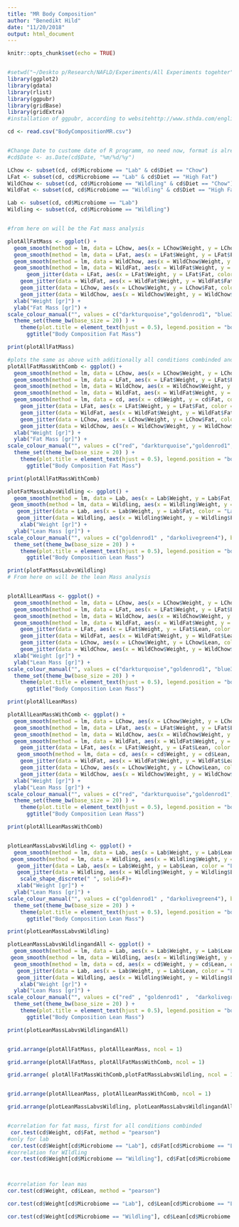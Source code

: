 ```yaml
---
title: "MR Body Composition"
author: "Benedikt Hild"
date: "11/20/2018"
output: html_document
---
```


```r
knitr::opts_chunk$set(echo = TRUE)


#setwd("~/Deskto p/Research/NAFLD/Experiments/All Experiments togehter")
library(ggplot2)
library(gdata)
library(rlist)
library(ggpubr)
library(gridBase)
library(gridExtra)
#installation of ggpubr, according to websitehttp://www.sthda.com/english/articles/24-ggpubr-publication-ready-plots/81-ggplot2-easy-way-to-mix-multiple-graphs-on-the-same-page/

cd <- read.csv("BodyCompositionMR.csv")


#Change Date to custome date of R programm, no need now, format is already fine
#cd$Date <- as.Date(cd$Date, "%m/%d/%y")

LChow <- subset(cd, cd$Microbiome == "Lab" & cd$Diet == "Chow")
LFat <- subset(cd, cd$Microbiome == "Lab" & cd$Diet == "High Fat")
WildChow <- subset(cd, cd$Microbiome == "Wildling" & cd$Diet == "Chow")
WildFat <- subset(cd, cd$Microbiome == "Wildling" & cd$Diet == "High Fat")

Lab <- subset(cd, cd$Microbiome == "Lab")
Wildling <- subset(cd, cd$Microbiome == "Wildling")


#from here on will be the Fat mass analysis

plotAllFatMass <- ggplot() +
  geom_smooth(method = lm, data = LChow, aes(x = LChow$Weight, y = LChow$Fat, color = "Lab Chow")) +
  geom_smooth(method = lm, data = LFat, aes(x = LFat$Weight, y = LFat$Fat, color = "Lab Fat")) +
  geom_smooth(method = lm, data = WildChow, aes(x = WildChow$Weight, y = WildChow$Fat, color = "Wild Chow")) +
  geom_smooth(method = lm, data = WildFat, aes(x = WildFat$Weight, y = WildFat$Fat, color = "Wild Fat")) +
      geom_jitter(data = LFat, aes(x = LFat$Weight, y = LFat$Fat, color = "Lab Fat"), size = 2) +
    geom_jitter(data = WildFat, aes(x = WildFat$Weight, y = WildFat$Fat, color = "Wild Fat"), size = 2) +
    geom_jitter(data = LChow, aes(x = LChow$Weight, y = LChow$Fat, color = "Lab Chow"), size = 2) +
    geom_jitter(data = WildChow, aes(x = WildChow$Weight, y = WildChow$Fat, color = "Wild Chow"), size =2 ) +
  xlab("Weight [gr]") +
  ylab("Fat Mass [gr]") +
scale_colour_manual("", values = c("darkturquoise","goldenrod1", "blue3", "darkolivegreen4")) +
  theme_set(theme_bw(base_size = 20) ) +
    theme(plot.title = element_text(hjust = 0.5), legend.position = "bottom") +
      ggtitle("Body Composition Fat Mass")

print(plotAllFatMass)

#plots the same as above with additionally all conditions combinded and the lines of the seperate conditions made smaller
plotAllFatMassWithComb <- ggplot() +
  geom_smooth(method = lm, data = LChow, aes(x = LChow$Weight, y = LChow$Fat, color = "Lab Chow"), size = 0.5) +
  geom_smooth(method = lm, data = LFat, aes(x = LFat$Weight, y = LFat$Fat, color = "Lab Fat"), size = 0.5) +
  geom_smooth(method = lm, data = WildChow, aes(x = WildChow$Weight, y = WildChow$Fat, color = "Wild Chow"), size = 0.5) +
  geom_smooth(method = lm, data = WildFat, aes(x = WildFat$Weight, y = WildFat$Fat, color = "Wild Fat"), size = 0.5) +
  geom_smooth(method = lm, data = cd, aes(x = cd$Weight, y = cd$Fat, color = "All"), size = 1) +
    geom_jitter(data = LFat, aes(x = LFat$Weight, y = LFat$Fat, color = "Lab Fat"), size = 1) +
    geom_jitter(data = WildFat, aes(x = WildFat$Weight, y = WildFat$Fat, color = "Wild Fat"), size = 1) +
    geom_jitter(data = LChow, aes(x = LChow$Weight, y = LChow$Fat, color = "Lab Chow"), size = 1) +
    geom_jitter(data = WildChow, aes(x = WildChow$Weight, y = WildChow$Fat, color = "Wild Chow"), size = 1 ) +
  xlab("Weight [gr]") +
  ylab("Fat Mass [gr]") +
scale_colour_manual("", values = c("red", "darkturquoise","goldenrod1", "blue3", "darkolivegreen4")) +
  theme_set(theme_bw(base_size = 20) ) +
    theme(plot.title = element_text(hjust = 0.5), legend.position = "bottom") +
      ggtitle("Body Composition Fat Mass")

print(plotAllFatMassWithComb)

plotFatMassLabvsWildling <- ggplot() +
  geom_smooth(method = lm, data = Lab, aes(x = Lab$Weight, y = Lab$Fat, color = "Lab")) +
 geom_smooth(method = lm, data = Wildling, aes(x = Wildling$Weight, y = Wildling$Fat, color = "Wild")) +
   geom_jitter(data = Lab, aes(x = Lab$Weight, y = Lab$Fat, color = "Lab"), size = 2) +
   geom_jitter(data = Wildling, aes(x = Wildling$Weight, y = Wildling$Fat, color = "Wild"), size = 2) +
    xlab("Weight [gr]") +
  ylab("Lean Mass [gr]") +
scale_colour_manual("", values = c("goldenrod1" , "darkolivegreen4"), breaks = c("Lab", "Wild")) +
  theme_set(theme_bw(base_size = 20) ) +
    theme(plot.title = element_text(hjust = 0.5), legend.position = "bottom") +
      ggtitle("Body Composition Lean Mass")

print(plotFatMassLabvsWildling)
# From here on will be the lean Mass analysis


plotAllLeanMass <- ggplot() +
  geom_smooth(method = lm, data = LChow, aes(x = LChow$Weight, y = LChow$Lean, color = "Lab Chow")) +
  geom_smooth(method = lm, data = LFat, aes(x = LFat$Weight, y = LFat$Lean, color = "Lab Fat")) +
  geom_smooth(method = lm, data = WildChow, aes(x = WildChow$Weight, y = WildChow$Lean, color = "Wild Chow")) +
  geom_smooth(method = lm, data = WildFat, aes(x = WildFat$Weight, y = WildFat$Lean, color = "Wild Fat")) +
    geom_jitter(data = LFat, aes(x = LFat$Weight, y = LFat$Lean, color = "Lab Fat"), size = 2) +
    geom_jitter(data = WildFat, aes(x = WildFat$Weight, y = WildFat$Lean, color = "Wild Fat"), size = 2) +
    geom_jitter(data = LChow, aes(x = LChow$Weight, y = LChow$Lean, color = "Lab Chow"), size = 2) +
    geom_jitter(data = WildChow, aes(x = WildChow$Weight, y = WildChow$Lean, color = "Wild Chow"), size =2 ) +
  xlab("Weight [gr]") +
  ylab("Lean Mass [gr]") +
scale_colour_manual("", values = c("darkturquoise","goldenrod1", "blue3", "darkolivegreen4"), breaks = c("Lab Chow", "Lab Fat", "Wild Chow", "Wild Fat")) +
  theme_set(theme_bw(base_size = 20) ) +
    theme(plot.title = element_text(hjust = 0.5), legend.position = "bottom") +
      ggtitle("Body Composition Lean Mass")

print(plotAllLeanMass)

plotAllLeanMassWithComb <- ggplot() +
  geom_smooth(method = lm, data = LChow, aes(x = LChow$Weight, y = LChow$Lean, color = "Lab Chow"), size = 0.5) +
  geom_smooth(method = lm, data = LFat, aes(x = LFat$Weight, y = LFat$Lean, color = "Lab Fat"), size = 0.5) +
  geom_smooth(method = lm, data = WildChow, aes(x = WildChow$Weight, y = WildChow$Lean, color = "Wild Chow"), size = 0.5) +
  geom_smooth(method = lm, data = WildFat, aes(x = WildFat$Weight, y = WildFat$Lean, color = "Wild Fat"), size = 0.5) +
    geom_jitter(data = LFat, aes(x = LFat$Weight, y = LFat$Lean, color = "Lab Fat"), size = 1) +
   geom_smooth(method = lm, data = cd, aes(x = cd$Weight, y = cd$Lean, color = "All"), size = 1) +
    geom_jitter(data = WildFat, aes(x = WildFat$Weight, y = WildFat$Lean, color = "Wild Fat"), size = 1) +
    geom_jitter(data = LChow, aes(x = LChow$Weight, y = LChow$Lean, color = "Lab Chow"), size = 1) +
    geom_jitter(data = WildChow, aes(x = WildChow$Weight, y = WildChow$Lean, color = "Wild Chow"), size = 1 ) +
  xlab("Weight [gr]") +
  ylab("Lean Mass [gr]") +
scale_colour_manual("", values = c("red", "darkturquoise","goldenrod1", "blue3", "darkolivegreen4"), breaks = c("All", "Lab Chow", "Lab Fat", "Wild Chow", "Wild Fat")) +
  theme_set(theme_bw(base_size = 20) ) +
    theme(plot.title = element_text(hjust = 0.5), legend.position = "bottom") +
      ggtitle("Body Composition Lean Mass")

print(plotAllLeanMassWithComb)


plotLeanMassLabvsWildling <- ggplot() +
  geom_smooth(method = lm, data = Lab, aes(x = Lab$Weight, y = Lab$Lean, color = "Lab")) +
 geom_smooth(method = lm, data = Wildling, aes(x = Wildling$Weight, y = Wildling$Lean, color = "Wild")) +
   geom_jitter(data = Lab, aes(x = Lab$Weight, y = Lab$Lean, color = "Lab", shape = Lab$Diet), size = 2) +
   geom_jitter(data = Wildling, aes(x = Wildling$Weight, y = Wildling$Lean, color = "Wild", shape = Lab$Diet), size = 2) +
    scale_shape_discrete(" ", solid=F)+
   xlab("Weight [gr]") +
  ylab("Lean Mass [gr]") +
scale_colour_manual("", values = c("goldenrod1" , "darkolivegreen4"), breaks = c("Lab", "Wild")) +
  theme_set(theme_bw(base_size = 20) ) +
    theme(plot.title = element_text(hjust = 0.5), legend.position = "bottom") +
      ggtitle("Body Composition Lean Mass")

print(plotLeanMassLabvsWildling)

plotLeanMassLabvsWildlingandAll <- ggplot() +
  geom_smooth(method = lm, data = Lab, aes(x = Lab$Weight, y = Lab$Lean, color = "Lab"), size = 0.5, se = FALSE) +
 geom_smooth(method = lm, data = Wildling, aes(x = Wildling$Weight, y = Wildling$Lean, color = "Wild"), size = 0.5, se = FALSE) +
  geom_smooth(method = lm, data = cd, aes(x = cd$Weight, y = cd$Lean, color = "All"), size = 1, se = FALSE) +
   geom_jitter(data = Lab, aes(x = Lab$Weight, y = Lab$Lean, color = "Lab"), size = 1) +
   geom_jitter(data = Wildling, aes(x = Wildling$Weight, y = Wildling$Lean, color = "Wild"), size = 1) +
    xlab("Weight [gr]") +
  ylab("Lean Mass [gr]") +
scale_colour_manual("", values = c("red" , "goldenrod1" ,  "darkolivegreen4"), breaks = c("Lab", "Wild", "All")) +
  theme_set(theme_bw(base_size = 20) ) +
    theme(plot.title = element_text(hjust = 0.5), legend.position = "bottom") +
      ggtitle("Body Composition Lean Mass")

print(plotLeanMassLabvsWildlingandAll)


grid.arrange(plotAllFatMass, plotAllLeanMass, ncol = 1)

grid.arrange(plotAllFatMass, plotAllFatMassWithComb, ncol = 1)

grid.arrange( plotAllFatMassWithComb,plotFatMassLabvsWildling, ncol = 1)


grid.arrange(plotAllLeanMass, plotAllLeanMassWithComb, ncol = 1)

grid.arrange(plotLeanMassLabvsWildling, plotLeanMassLabvsWildlingandAll, ncol = 1)


#correlation for fat mass, first for all conditions combinded
 cor.test(cd$Weight, cd$Fat, method = "pearson")
#only for lab
 cor.test(cd$Weight[cd$Microbiome == "Lab"], cd$Fat[cd$Microbiome == "Lab"], method = "pearson")
#correlation for WIldling
 cor.test(cd$Weight[cd$Microbiome == "Wildling"], cd$Fat[cd$Microbiome == "Wildling"], method = "pearson")



#correlation for lean mas
cor.test(cd$Weight, cd$Lean, method = "pearson")

cor.test(cd$Weight[cd$Microbiome == "Lab"], cd$Lean[cd$Microbiome == "Lab"])

cor.test(cd$Weight[cd$Microbiome == "Wildling"], cd$Lean[cd$Microbiome == "Wildling"])
```
